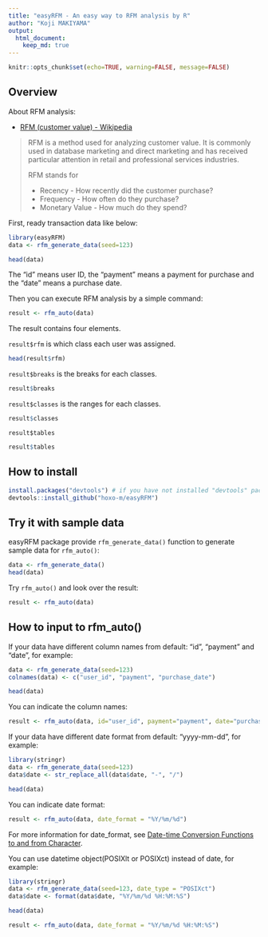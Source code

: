 ```yaml
---
title: "easyRFM - An easy way to RFM analysis by R"
author: "Koji MAKIYAMA"
output: 
  html_document: 
    keep_md: true
---
```


```r
knitr::opts_chunk$set(echo=TRUE, warning=FALSE, message=FALSE)
```

## Overview

About RFM analysis:

- [RFM (customer value) - Wikipedia](http://en.wikipedia.org/wiki/RFM_%28customer_value%29)

> RFM is a method used for analyzing customer value. It is commonly used in database marketing and direct marketing and has received particular attention in retail and professional services industries.
> 
> RFM stands for
>
> - Recency - How recently did the customer purchase?
> - Frequency - How often do they purchase?
> - Monetary Value - How much do they spend?

First, ready transaction data like below:

```r
library(easyRFM)
data <- rfm_generate_data(seed=123)
```

```r
head(data)
```

The "id" means user ID, the "payment" means a payment for purchase and the "date" means a purchase date.

Then you can execute RFM analysis by a simple command:

```r
result <- rfm_auto(data)
```

The result contains four elements.

`result$rfm` is which class each user was assigned.

```r
head(result$rfm)
```

`result$breaks` is the breaks for each classes.

```r
result$breaks
```

`result$classes` is the ranges for each classes.

```r
result$classes
```

`result$tables`

```r
result$tables
```

## How to install

```r
install.packages("devtools") # if you have not installed "devtools" package
devtools::install_github("hoxo-m/easyRFM")
```

## Try it with sample data

easyRFM package provide `rfm_generate_data()` function to generate sample data for `rfm_auto()`:

```r
data <- rfm_generate_data()
head(data)
```

Try `rfm_auto()` and look over the result:

```r
result <- rfm_auto(data)
```

## How to input to rfm_auto()

If your data have different column names from default: "id", "payment" and "date", for example:

```r
data <- rfm_generate_data(seed=123)
colnames(data) <- c("user_id", "payment", "purchase_date")
```

```r
head(data)
```

You can indicate the column names:

```r
result <- rfm_auto(data, id="user_id", payment="payment", date="purchase_date")
```

If your data have different date format from default: "yyyy-mm-dd", for example:

```r
library(stringr)
data <- rfm_generate_data(seed=123)
data$date <- str_replace_all(data$date, "-", "/")
```

```r
head(data)
```

You can indicate date format:

```r
result <- rfm_auto(data, date_format = "%Y/%m/%d")
```

For more information for date_format, see [Date-time Conversion Functions to and from Character](http://stat.ethz.ch/R-manual/R-patched/library/base/html/strptime.html).

You can use datetime object(POSIXlt or POSIXct) instead of date, for example:

```r
library(stringr)
data <- rfm_generate_data(seed=123, date_type = "POSIXct")
data$date <- format(data$date, "%Y/%m/%d %H:%M:%S")
```

```r
head(data)
```

```r
result <- rfm_auto(data, date_format = "%Y/%m/%d %H:%M:%S")
```
